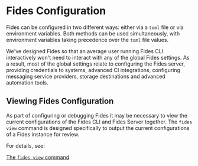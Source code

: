 # Fides Configuration

Fides can be configured in two different ways: either via a ```toml``` file or via environment variables. Both methods can be used simultaneously, with environment variables taking precedence over the ```toml``` file values.

We've designed Fides so that an average user running Fides CLI interactively won't need to interact with any of the global Fides settings. As a result, most of the global settings relate to configuring the Fides server, providing credentials to systems, advanced CI integrations, configuring messaging service providers, storage destinations and advanced automation tools.

## Viewing Fides Configuration
As part of configuring or debugging Fides it may be necessary to view the current configurations of the Fides CLI and Fides Server together. 
The ```fides view``` command is designed specifically to output the current configurations of a Fides instance for review.

For details, see:

[The ```fides view``` command](config/cmd-view)